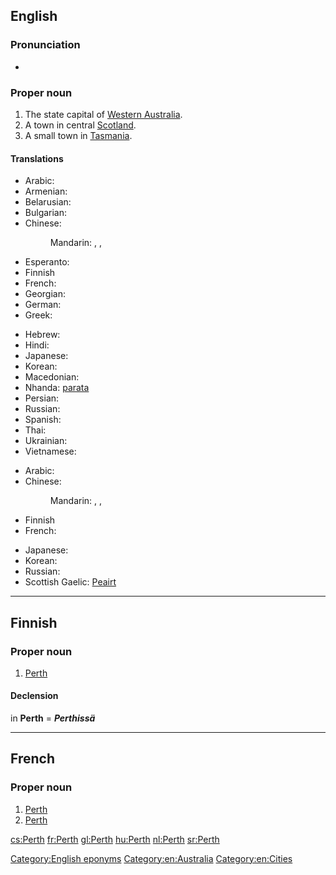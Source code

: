 ==English==
{{wikipedia}}

===Pronunciation===
* {{IPA|/ˈpɝθ/}}

===Proper noun===
{{en-proper noun}}

# The state capital of [[Western Australia]].
# A town in central [[Scotland]].
# A small town in [[Tasmania]].

====Translations====
{{trans-top|in Western Australia}}
* Arabic: {{t|ar|بيرث|m|tr=birṯ}}
* Armenian: {{t|hy|Պերտ|tr=Pert|sc=Armn}}
* Belarusian: {{t|be|Перт|m|tr=Pert}}
* Bulgarian: {{t|bg|Пърт|m|tr=Pǎrt}}
* Chinese:
*: Mandarin: {{t|cmn|佩斯|tr=Pèisī|sc=Hani}}, {{t|cmn|珀斯|tr=Pòsī|sc=Hani}}, {{t|cmn|柏斯|tr=Bòsī|sc=Hani}}
* Esperanto: {{t|eo|Perto}}
* Finnish {{t|fi|Perth}}
* French: {{t+|fr|Perth}}
* Georgian: {{t|ka|პერთი|tr=pʼerti|sc=Geor}}
* German: {{t|de|Perth|n}}
* Greek: {{t|el|Περθ|n|tr=Perth}}
{{trans-mid}}
* Hebrew: {{t|he|פרת'}}
* Hindi: {{t|hi|पर्थ|tr=parth}}
* Japanese: {{t|ja|パース|tr=Pāsu}}
* Korean: {{t|ko|퍼스|tr=Peoseu|sc=Hang}}
* Macedonian: {{t|mk|Перт|m|tr=Pert}}
* Nhanda: [[parata]]
* Persian: {{t|fa|پرث|tr=Pers}}
* Russian: {{t+|ru|Перт|m|tr=Pɛrt, Pert}}
* Spanish: {{t|es|Perth|m}}
* Thai: {{t|th|เพิร์ท|tr=pêrt}}
* Ukrainian: {{t|uk|Перт|m|tr=Pert}}
* Vietnamese: {{t|vi|Perth}}
{{trans-bottom}}

{{trans-top|in Scotland}}
* Arabic: {{t|ar|بيرث|m|tr=birṯ}}
* Chinese:
*: Mandarin: {{t|cmn|佩斯|tr=Pèisī|sc=Hani}}, {{t|cmn|珀斯|tr=Pòsī|sc=Hani}}, {{t|cmn|柏斯|tr=Bòsī|sc=Hani}}
* Finnish {{t|fi|Perth}}
* French: {{t+|fr|Perth}}
{{trans-mid}}
* Japanese: {{t|ja|パース|tr=Pāsu}}
* Korean: {{t|ko|퍼스|tr=Peoseu|sc=Hang}}
* Russian: {{t+|ru|Перт|m|tr=Pɛrt, Pert}}
* Scottish Gaelic: [[Peairt]]
{{trans-bottom}}

[[Category:English eponyms]]
[[Category:en:Australia]]
[[Category:en:Cities]]

----

==Finnish==

===Proper noun===
{{fi-proper noun}}

# [[Perth#English|Perth]] {{gloss|any place called Perth in English}}

====Declension====
in '''Perth''' = '''''Perthissä''''' {{qualifier|inessive}}
{{fi-decl-risti|Perth|||ä|nopl=1|i=0}}

----

==French==
{{wikipedia|lang=fr}}

===Proper noun===
{{fr-proper noun}}

# [[Perth#English|Perth]] {{gloss|in Australia}}
# [[Perth#English|Perth]] {{gloss|in Scotland}}

[[cs:Perth]]
[[fr:Perth]]
[[gl:Perth]]
[[hu:Perth]]
[[nl:Perth]]
[[sr:Perth]]